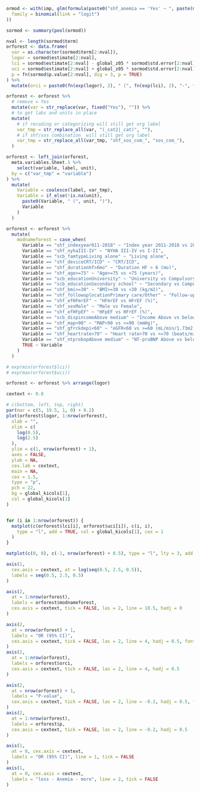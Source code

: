 ```r

ormod <- with(imp, glm(formula(paste0("shf_anemia == 'Yes' ~ ", paste(modvars, collapse = " + "))),
  family = binomial(link = "logit")
))

sormod <- summary(pool(ormod))

nval <- length(sormod$term)
orforest <- data.frame(
  var = as.character(sormod$term[2:nval]),
  logor = sormod$estimate[2:nval],
  lci = sormod$estimate[2:nval] - global_z05 * sormod$std.error[2:nval],
  uci = sormod$estimate[2:nval] + global_z05 * sormod$std.error[2:nval],
  p = fn(sormod$p.value[2:nval], dig = 3, p = TRUE)
) %>%
  mutate(orci = paste0(fn(exp(logor), 2), " (", fn(exp(lci), 2), "-", fn(exp(uci), 2), ")"))

orforest <- orforest %>%
  # remove = Yes
  mutate(var = str_replace(var, fixed("Yes"), "")) %>%
  # to get labs and units in place
  mutate(
    # if recoding or categorizing will still get org label
    var_tmp = str_replace_all(var, "(_cat2|_cat)", ""),
    # if shf/sos combination  will still get org label
    var_tmp = str_replace_all(var_tmp, "shf_sos_com_", "sos_com_"),
  )

orforest <- left_join(orforest,
  meta.variables.Sheet.1 %>%
    select(variable, label, unit),
  by = c("var_tmp" = "variable")
) %>%
  mutate(
    Variable = coalesce(label, var_tmp),
    Variable = if_else(!is.na(unit),
      paste0(Variable, " (", unit, ")"),
      Variable
    )
  )

orforest <- orforest %>%
  mutate(
    modnameforest = case_when(
      Variable == "shf_indexyear011-2018" ~ "Index year 2011-2018 vs 2000-2010",
      Variable == "shf_nyhaIII-IV" ~ "NYHA III-IV vs I-II",
      Variable == "scb_famtypeLiving alone" ~ "Living alone",
      Variable == "shf_deviceCRT/ICD" ~ "CRT/ICD",
      Variable == "shf_durationhf>6mo" ~ "Duration HF > 6 (mo)",
      Variable == "shf_age>=75" ~ "Age>=75 vs <75 (years)",
      Variable == "scb_educationUniversity" ~ "University vs Compulsory school",
      Variable == "scb_educationSecondary school" ~ "Secondary vs Compulsory school",
      Variable == "shf_bmi>=30" ~ "BMI>=30 vs <30 (kg/m2)",
      Variable == "shf_followuplocationPrimary care/Other" ~ "Follow-up PC/Other vs Hospital",
      Variable == "shf_efHFmrEF" ~ "HFmrEF vs HFrEF (%)",
      Variable == "shf_sexMale" ~ "Male vs Female",
      Variable == "shf_efHFpEF" ~ "HFpEF vs HFrEF (%)",
      Variable == "scb_dispincomeAbove medium" ~ "Income Above vs below medium",
      Variable == "shf_map>90" ~ "MAP>90 vs <=90 (mmHg)",
      Variable == "shf_gfrckdepi<60" ~ "eGFR<60 vs >=60 (mL/min/1.73m2)",
      Variable == "shf_heartrate>70" ~ "Heart rate>70 vs <=70 (beats/min)",
      Variable == "shf_ntprobnpAbove medium" ~ "NT-proBNP Above vs below medium",
      TRUE ~ Variable
    )
  )
```

```r

# exp(min(orforest$lci))
# exp(max(orforest$uci))

orforest <- orforest %>% arrange(logor)

cextext <- 0.8

# c(bottom, left, top, right)
par(mar = c(5, 19.5, 1, 0) + 0.2)
plot(orforest$logor, 1:nrow(orforest),
  xlab = "",
  xlim = c(
    log(0.5),
    log(2.5)
  ),
  ylim = c(1, nrow(orforest) + 1),
  axes = FALSE,
  ylab = NA,
  cex.lab = cextext,
  main = NA,
  cex = 1.5,
  type = "p",
  pch = 22,
  bg = global_kicols[1],
  col = global_kicols[1]
)


for (i in 1:nrow(orforest)) {
  matplot(c(orforest$lci[i], orforest$uci[i]), c(i, i),
    type = "l", add = TRUE, col = global_kicols[1], cex = 1
  )
}

matplot(c(0, 0), c(-1, nrow(orforest) + 0.5), type = "l", lty = 3, add = TRUE, col = "black")

axis(1,
  cex.axis = cextext, at = log(seq(0.5, 2.5, 0.5)),
  labels = seq(0.5, 2.5, 0.5)
)

axis(2,
  at = 1:nrow(orforest),
  labels = orforest$modnameforest,
  cex.axis = cextext, tick = FALSE, las = 2, line = 18.5, hadj = 0
)

axis(2,
  at = nrow(orforest) + 1,
  labels = "OR (95% CI)",
  cex.axis = cextext, tick = FALSE, las = 2, line = 4, hadj = 0.5, font = 2
)
axis(2,
  at = 1:nrow(orforest),
  labels = orforest$orci,
  cex.axis = cextext, tick = FALSE, las = 2, line = 4, hadj = 0.5
)

axis(2,
  at = nrow(orforest) + 1,
  labels = "P-value",
  cex.axis = cextext, tick = FALSE, las = 2, line = -0.2, hadj = 0.5, font = 2
)
axis(2,
  at = 1:nrow(orforest),
  labels = orforest$p,
  cex.axis = cextext, tick = FALSE, las = 2, line = -0.2, hadj = 0.5
)

axis(1,
  at = 0, cex.axis = cextext,
  labels = "OR (95% CI)", line = 1, tick = FALSE
)
axis(1,
  at = 0, cex.axis = cextext,
  labels = "less - Anemia - more", line = 2, tick = FALSE
)
```
